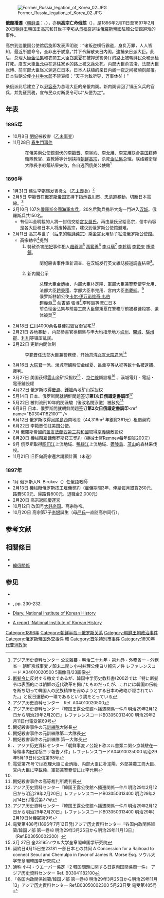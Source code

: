 {{Infobox Korean name
|hangul=아관파천
|hanja={{linktext|俄|館|播|遷|}}
|rr=Agwanpacheon
|mr=Agwanp'ach'ŏn 
}}
[[File:Former_Russia_legation_of_Korea_02.JPG|thumb]]

'''俄館播遷'''（[[朝鲜语|朝鲜语]]：{{lang|ko|아관파천/俄館播遷}}、{{lang|ko|노관파천・로관파천/露館播遷}}），亦稱'''高宗亡命俄館'''（{{lang-ru|Бегство Коджона в русскую миссию}}），是1896年2月11日至1897年2月20日[[朝鲜王朝|朝鲜王朝]]国王[[朝鮮高宗|高宗]]和其世子[[朝鮮純宗|李坧]]从[[景福宮_(韓國)|景福宫]]逃往[[俄羅斯帝國|俄羅斯帝國]]駐韓公使館避难的事件。

高宗到达俄国公使馆后旋即发表声明说：“诸叛逆横行霸道，身负万罪，人人皆知，最近所颁命令，全非出于朕意。”并下令解散亲日内阁，逮捕亲日派大臣。此后，总理大臣[[金弘集_(朝鮮)|金弘集]]和农商工大臣[[郑秉夏|郑秉夏]]在被押送警务厅的路上被朝鲜民众和巡检打死。度支大臣[[鱼允中|鱼允中]]在逃往家乡的路上被[[義兵_(朝鮮)|义兵]]处死。内部大臣俞吉浚、法部大臣张博、前军部大臣赵义渊逃亡日本{{r|曹中屏|杨雨蕾||朱庭光|page1=200|page2=177|page3=442-445}}。日本人扶植的亲日内阁一夜之间被顷刻颠覆。日本驻朝公使[[小村手太郎|小村手太郎]]不禁哀叹：“天子为敌所夺，万事休矣！”{{r|张明扬}}

亲俄派此后建立了以[[尹容泰|尹容泰]]为总理大臣的亲俄内阁。新内阁调回了镇压义兵的官兵，并免征贡税，宣布民众对断发令可以“从便为之”{{r|曹中屏|page=200}}。

== 年表 ==
=== 1895年 ===
* 10月8日 [[明成皇后|閔妃]]被殺害（[[乙未事变|乙未事变]]）
* 11月28日 [[春生門事件|春生門事件]]
*: 在俄美兩公使館潜伏的[[李範晋|李範晋]]、[[李学均|李学均]]、[[李允用|李允用]]、[[李完用|李完用]]联合[[美国|美国]]籍侍衛隊教官、宣教師等计划挟持[[朝鲜高宗|朝鲜高宗]]，杀死[[金弘集_(朝鮮)|金弘集]]总理。联络親衛隊大隊長[[李軫鎬|李軫鎬]]结果失敗，各自逃回俄美公使館<ref name="A04010020500"> [[アジア历史資料センター|アジア历史資料センター]] 公文雑纂・明治二十九年・第九巻・外務省一・外務省一 朝鮮京城事変ノ顛末ニ関シ小村弁理公使ヨリ報告ノ件 レファレンスコード A04010020500 5画像目/23画像</ref>

=== 1896年 ===
* 1月31日 儒生李弼熙发表檄文（[[义兵运动#第一次义兵运动|乙未義兵]]）<ref name="Korean-text"> [[断髪令_(朝鮮)|断髪令]]に反対する檄文であるが、韓国中学历史教科書(2002)では「特に断髪令は表面的には朝鮮の近代改革を掲げたものだったが、これには韓国の伝統を断ち切って韓国人の民族精神を弱めようとする日本の政略が隠されていた。」と反日運動の一環であるという説をとっている </ref>
* 2月5日 李範晋在[[俄罗斯帝国|俄罗斯帝国]]支持下指示[[春川市|春川市]]、[[忠清道|忠清道]]暴動，切断日本電線。<ref name="A04010020500-2"> アジア历史資料センター　Ref. A04010020500</ref>
* 2月10日 107名[[俄羅斯帝國海軍|俄羅斯帝國海軍水兵]]，20名后勤兵携带大炮一門进入[[汉城|汉城]]。俄羅斯兵共150名。
** 有個叫金明載的人將一封信交給[[純獻皇貴妃|宮女嚴氏]]，再由嚴氏呈給高宗，信中內容是各大臣和日本人将废掉高宗，建议到俄罗斯公使馆避难。
* 2月11日 高宗与世子（后来的[[朝鲜纯宗|朝鲜纯宗]]）乘坐宮女用轿子钻进俄罗斯公使館。
** 高宗勅令<ref name="B03050313400-69"> アジア历史資料センター『韓国王露公使館ヘ播遷関係一件/1 明治29年2月12日から明治29年2月20日』レファレンスコードB03050313400 明治29年2月11日付電受第69号 </ref>提到
**# 特赦杀害[[明成皇后|閔妃]]事件犯人[[趙羲淵|趙羲淵]]<ref name="menhee-2">閔妃殺害事件の元[[訓練隊|訓練隊]]大隊長</ref> [[禹範善|禹範善]]<ref name="menhee-3">閔妃殺害事件の元訓練隊第二大隊長</ref> [[李斗璜|李斗璜]]<ref name="menhee-4">閔妃殺害事件の元訓練隊 第一大隊長</ref> [[李軫鎬|李軫鎬]] [[李範来|李範来]] [[権濚鎮|権濚鎮]]。
**#:閔妃殺害事件重新调查、在汉城发行英文雑誌报道調査結果<ref>、アジア历史資料センター「朝鮮事変ノ公報ト称スル書類ニ関シ京城駐在一等領事内田定槌ヨリ報告ノ件」レファレンスコードA04010025000 明治29年5月19日付公信第98号 </ref>。
**# 新内閣公示
**#: 总理大臣[[金炳始|金炳始]]、内部大臣朴定陽、軍部大臣兼警務使李允用、法部大臣[[趙秉稷|趙秉稷]]、学部大臣李完用、宮内大臣[[李載純|李載純]]。<ref name="B03050313400-75">電受第75号では総理大臣に金炳始、内部大臣に朴定陽、外部兼農工商大臣、宮内大臣に李載純、軍部兼警務使には李允用</ref>
**#: 俄罗斯駐朝公使[[韦贝|卡尔·伊万诺维奇·韦伯]]
**#: 趙羲淵<ref name="menhee-2" /> 兪吉濬 張博<ref name="minhee">閔妃殺害事件の高等裁判所裁判長</ref>李軫鎬等流亡日本
**#: 前总理金弘集与前農工商大臣鄭秉夏在警務厅前被暴徒殺害、遺体被焚<ref name="B03050313400-77"> アジア历史資料センター『韓国王露公使館ヘ播遷関係一件/1 明治29年2月12日から明治29年2月20日』レファレンスコードB03050313400 明治29年2月14日付電受第77号 </ref>
* 2月18日 [[仁川廣域市|仁川]]4000余名暴徒捣毁官衙官宅<ref name="B03050313400-9"> アジア历史資料センター『韓国王露公使館ヘ播遷関係一件/1 明治29年2月12日から明治29年2月20日』レファレンスコードB03050313400 明治29年）2月19日付機密第9号</ref>
* 2月21日 各地暴動 、内部參書官徐相集与申大均指示地方[[坡州|坡州]]、[[開城|開城]]、[[驪州郡|驪州郡]]、[[利川市_(韓國)|利川]]等镇压乱民。
* 2月22日 更新内閣体制
*: 李範晋任法部大臣兼警務使，开始肃清[[兴宣大院君|兴宣大院君]]派<ref name="B0305000230-488">電受第488号(1896年7月12日発)アジア历史資料センター『各国内政関係雑纂/韓国ノ部 第一巻/8 明治29年3月25日から明治29年11月13日』（Ref.B03050002300）</ref>
* 3月16日 [[兴宣大院君|大院君]]一派、漢城府観察使金经夏、呂圭亨等从犯等数十名被逮捕、裁判。
* 3月27日 美国获得[[雲山郡|雲山]]金矿採掘权<ref name="gold-2"> 3月 27日 奎23195ソウル大学奎章閣韓国学研究院 </ref> 、[[京仁線|京仁線]]鋪設權<ref name="elect-a"> 契約日4月15日奎23181 一部日本との共同 A Concession for a Railroad to connect Seoul and Chemulpo in favor of James R. Morse Esq. ソウル大学奎章閣韓国学研究院 </ref> 、漢城電灯・電話・電車鋪設權
* 4月22日 俄罗斯取得[[慶源郡|慶源]]、[[鍾城郡|鍾城]]两地矿山採掘权
* 5月14日 日本、俄罗斯間就朝鮮問題签订'''第1次日俄議定書調印'''<ref name=B03041182100">通称 小村・ウエーバー協定「2 韓国問題に関する日露両国間協商一件」 アジア历史資料センター Ref. B03041182100 </ref>
* 5月22日 被判流刑10年的閔泳駿（後改名閔泳徽）被赦免<ref name="B03050002300-405"> 「各国内政関係雑纂/韓国ノ部 第一巻/8 明治29年3月25日から明治29年11月13」アジア历史資料センター Ref.B03050002300 5月23日受 電受第405号</ref>
* 6月9日 日本、俄罗斯間就朝鮮問題签订'''第2次日俄議定書調印'''<ref name="B03041182100"" />
* 6月12日 俄罗斯取得[[月尾島|月尾島]]西南地段（44,316m² 年銀貨361元）租借契約
* 6月22日 李範晋任驻美国公使。
* 7月 俄羅斯帝國的[[法俄同盟|盟友]][[法蘭西第三共和國|法蘭西第三共和國]]取得[[京義線|京義線]]敷設权
* 8月20日 機械厰雇傭俄罗斯技工契約（機械士官Remnev每年銀貨200元）
* 9月 俄罗斯取得[[图们江|图们江]]上流地域、[[鴨緑江|鴨緑江]]上流地域、[[鬱陵島|鬱陵島]]、[[茂山郡|茂山]]的森林采伐权。
* 11月21日 旧臣向高宗還宮請願計画（未遂）

=== 1897年 ===
* 1月 俄罗斯人N. Birukov（{{lang|ru|Н. Бируков}}）任俄語教師
* 2月13日 機械厰俄罗斯技工雇傭契約（雇傭期間3年、俸給毎月銀貨260元、路費500元、帰路費800元、退職金2,000元）
* 2月20日 高宗返回[[德壽宮|慶運宮]]
* 10月12日 改国号[[大韩帝国|大韩帝国]]。高宗称帝。
* 10月20日 高宗第7子[[李垠|李垠]]誕生（母[[純獻皇貴妃|严氏]]一直随高宗同行）。

==参考文献==
{{Reflist|2|refs=
<ref name="杨雨蕾">{{cite book | language = | authors = 杨雨蕾 等  | title =《韩国的历史与文化》 | date = 2011年6月 | location =广州 | publisher = 中山大学出版社 | ISBN = 9787306038999 | ref =}}</ref>
<ref name="曹中屏">{{cite book |author=（曹中屏 |translator = |title=《朝鲜近代史》 |year=1993年1月 |publisher=东方出版社 |location=北京 |ISBN = 7-5060-0336-8 }}</ref>
<ref name="张明扬" >{{cite journal |title= 大韩帝国的建立与衰亡 |author=张明扬  |journal=《现代阅读》 |date=2015年第11期}}</ref>
}}

==相關條目==
*{{Link-ko|俄羅斯駐韓大使館|주한 러시아 대사관}}
*[[韓俄關係|韓俄關係]]

==参见==
*{{cite web|title=아관파천|url=http://100.naver.com/100.nhn?docid=103953|publisher=[[Naver|Naver]]/ [[Doosan_Encyclopedia|Doosan Encyclopedia]]|language=ko|accessdate=2007-05-20}}
*{{cite book|title=Korea old and new: A history|url=https://archive.org/details/isbn_9780962771309|author=[[Carter_J._Eckert|Eckert, Carter J.]], et al.|isbn=0-9627713-0-9|location=Seoul|publisher=Ilchokak|year=1990}}, pp. 230-232.
*{{ko}}[http://www.history.go.kr/openUrl.jsp?ID=sa_011_0080_0020_0020 Diary, National Institute of Korean History]{{Dead link|date=January 2012}}
*{{ko}}[http://www.history.go.kr/openUrl.jsp?ID=ma_15_019_0030 A report, National Institute of Korean History]{{Dead link|date=January 2012}}
{{Korean Empire}}
{{李氏朝鲜历史事件}}
[[Category:1896年|Category:1896年]]
[[Category:朝鲜半岛－俄罗斯关系|Category:朝鲜半岛－俄罗斯关系]]
[[Category:朝鲜王朝政治事件|Category:朝鲜王朝政治事件]]
[[Category:俄罗斯帝国外交事件|Category:俄罗斯帝国外交事件]]
[[Category:俄羅斯駐外機構|韓]]
[[Category:首尔特别市事件|Category:首尔特别市事件]]
[[Category:1890年代亚洲政治|Category:1890年代亚洲政治]]